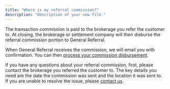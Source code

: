 ```yaml
---
title: "Where is my referral commission?"
description: "Description of your new file."
---
```


The transaction commission is paid to the brokerage you refer the customer to. At closing, the brokerage or settlement company will then disburse the referral commission portion to General Referral.

When General Referral receives the commission, we will email you with confirmation. You can then [process your commission disbursement](https://app.generalreferral.com/kb/referral-transactions/how-to-get-paid).

If you have any questions about your referral commission, first, please contact the brokerage you referred the customer to. The key details you need are the date the commission was sent and the location it was sent to. If you are unable to resolve the issue, please [contact us](https://app.generalreferral.com/contact).